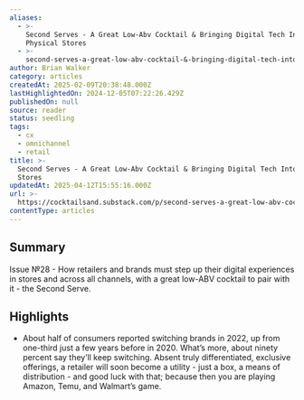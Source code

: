 ```yaml
---
aliases:
  - >-
    Second Serves - A Great Low-Abv Cocktail & Bringing Digital Tech Into
    Physical Stores
  - >-
    second-serves-a-great-low-abv-cocktail-&-bringing-digital-tech-into-physical-stores
author: Brian Walker
category: articles
createdAt: 2025-02-09T20:38:48.000Z
lastHighlightedOn: 2024-12-05T07:22:26.429Z
publishedOn: null
source: reader
status: seedling
tags:
  - cx
  - omnichannel
  - retail
title: >-
  Second Serves - A Great Low-Abv Cocktail & Bringing Digital Tech Into Physical
  Stores
updatedAt: 2025-04-12T15:55:16.000Z
url: >-
  https://cocktailsand.substack.com/p/second-serves-a-great-low-abv-cocktail?utm_source=post-email-title&publication_id=1376386&post_id=150075081&utm_campaign=email-post-title&isFreemail=true&r=og9hp&triedRedirect=true&utm_medium=email
contentType: articles
---
```

## Summary

Issue №28 - How retailers and brands must step up their digital experiences in stores and across all channels, with a great low-ABV cocktail to pair with it - the Second Serve.

## Highlights

- About half of consumers reported switching brands in 2022, up from one-third just a few years before in 2020. What’s more, about ninety percent say they’ll keep switching. Absent truly differentiated, exclusive offerings, a retailer will soon become a utility - just a box, a means of distribution - and good luck with that; because then you are playing Amazon, Temu, and Walmart’s game.
